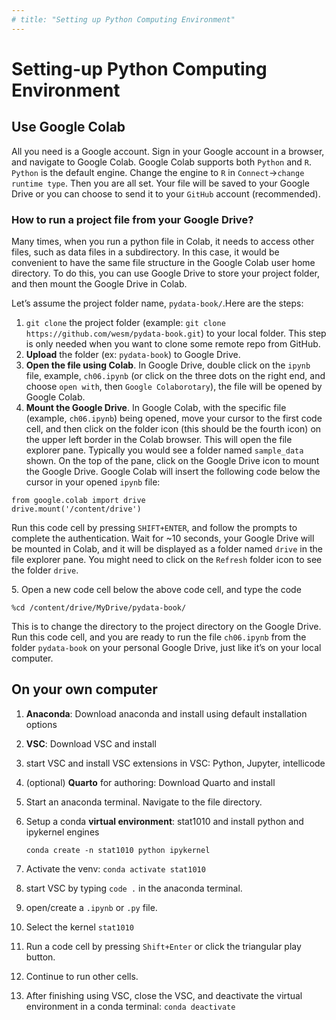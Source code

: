 ```yaml
---
# title: "Setting up Python Computing Environment"
---
```


# Setting-up Python Computing Environment

## Use Google Colab

All you need is a Google account. Sign in your Google account in a browser, and navigate to Google Colab. Google Colab supports both `Python` and `R`. `Python` is the default engine. Change the engine to `R` in `Connect`-\>`change runtime type`. Then you are all set. Your file will be saved to your Google Drive or you can choose to send it to your `GitHub` account (recommended).

### How to run a project file from your Google Drive?

Many times, when you run a python file in Colab, it needs to access other files, such as data files in a subdirectory. In this case, it would be convenient to have the same file structure in the Google Colab user home directory. To do this, you can use Google Drive to store your project folder, and then mount the Google Drive in Colab.

Let's assume the project folder name, `pydata-book/`.Here are the steps:

1.  `git clone` the project folder (example: `git clone https://github.com/wesm/pydata-book.git`) to your local folder. This step is only needed when you want to clone some remote repo from GitHub.
2.  **Upload** the folder (ex: `pydata-book`) to Google Drive.
3.  **Open the file using Colab**. In Google Drive, double click on the `ipynb` file, example, `ch06.ipynb` (or click on the three dots on the right end, and choose `open with`, then `Google Colaborotary`), the file will be opened by Google Colab.
4.  **Mount the Google Drive**. In Google Colab, with the specific file (example, `ch06.ipynb`) being opened, move your cursor to the first code cell, and then click on the folder icon (this should be the fourth icon) on the upper left border in the Colab browser. This will open the file explorer pane. Typically you would see a folder named `sample_data` shown. On the top of the pane, click on the Google Drive icon to mount the Google Drive. Google Colab will insert the following code below the cursor in your opened `ipynb` file:

```         
from google.colab import drive
drive.mount('/content/drive')
```

Run this code cell by pressing `SHIFT+ENTER`, and follow the prompts to complete the authentication. Wait for \~10 seconds, your Google Drive will be mounted in Colab, and it will be displayed as a folder named `drive` in the file explorer pane. You might need to click on the `Refresh` folder icon to see the folder `drive`.

5\. Open a new code cell below the above code cell, and type the code

```         
%cd /content/drive/MyDrive/pydata-book/
```

This is to change the directory to the project directory on the Google Drive. Run this code cell, and you are ready to run the file `ch06.ipynb` from the folder `pydata-book` on your personal Google Drive, just like it's on your local computer.

## On your own computer

1.  **Anaconda**: Download anaconda and install using default installation options

2.  **VSC**: Download VSC and install

3.  start VSC and install VSC extensions in VSC: Python, Jupyter, intellicode

4.  (optional) **Quarto** for authoring: Download Quarto and install

5.  Start an anaconda terminal. Navigate to the file directory.

6.  Setup a conda **virtual environment**: stat1010 and install python and ipykernel engines

    `conda create -n stat1010 python ipykernel`

7.  Activate the venv: `conda activate stat1010`

8.  start VSC by typing `code .` in the anaconda terminal.

9.  open/create a `.ipynb` or `.py` file.

10. Select the kernel `stat1010`

11. Run a code cell by pressing `Shift+Enter` or click the triangular play button.

12. Continue to run other cells.

13. After finishing using VSC, close the VSC, and deactivate the virtual environment in a conda terminal: `conda deactivate`
